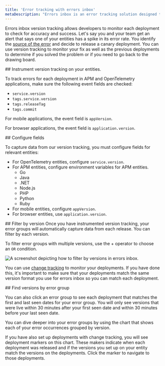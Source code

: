 ```yaml
---
title: 'Error tracking with errors inbox'
metaDescription: "Errors inbox is an error tracking solution designed to give you the tools to proactively detect, triage, and resolve errors across your full application stack."
---
```



Errors inbox version tracking allows developers to monitor each deployment to check for accuracy and success. Let's say you and your team get an alert that says one of your entities has a spike in its error rate. You identify the [source of the error](docs/tutorial-error-tracking/respond-outages/) and decide to release a canary deployment. You can use version tracking to monitor your fix as well as the previous deployments to determine if you solved the problem or if you need to go back to the drawing board. 

<Steps>
<Step>
## Instrument version tracking on your entities. 

To track errors for each deployment in APM and OpenTelemetry applications, make sure the following event fields are checked:

* `service.version` 
* `tags.service.version`
* `tags.releaseTag`
* `tags.commit`

For mobile applications, the event field is `appVersion`.

For browser applications, the event field is `application.version`.
</Step>

<Step>
## Configure fields 

To capture data from our version tracking, you must configure fields for relevant entities:

* For OpenTelemetry entities, configure `service.version`.
* For APM entities, configure environment variables for APM entities.
    * Go
    * Java
    * .NET
    * Node.js
    * PHP
    * Python
    * Ruby
* For mobile entities, configure `appVersion`.
* For browser entities, use `application.version`. 
</Step>

<Step>
## Filter by version
Once you have instrumented version tracking, your error groups will automatically capture data from each release. You can filter by each version.

To filter error groups with multiple versions, use the + operator to choose an `OR` condition.

<img
    title="version tracking errors inbox"
    alt="A screenshot depicting how to filter by versions in errors inbox. "
    src={errorsinboxFilterErrorsbyVersions}
/>

You can use [change tracking](/docs/change-tracking/change-tracking-view-analyze/) to monitor your deployments. If you have done this, it's important to make sure that your deployments match the same version format you use for errors inbox so you can match each deployment.
</Step>

<Step>
## Find versions by error group

You can also click an error group to see each deployment that matches the first and last seen dates for your error group. You will only see versions that were live within 30 minutes after your first seen date and within 30 minutes before your last seen date.

You can dive deeper into your error groups by using the chart that shows each of your error occurrences grouped by version. 

If you have also set up deployments with change tracking, you will see deployment markers on this chart.  These makers indicate when each deployment was released and if the versions you set up on your entity match the versions on the deployments. Click the marker to navigate to those deployments.
</Step>
</Steps>
